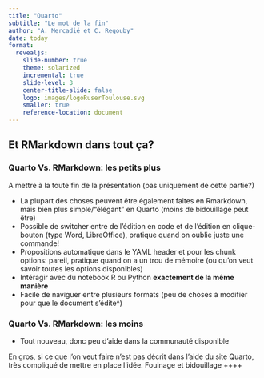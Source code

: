 ```yaml
---
title: "Quarto"
subtitle: "Le mot de la fin"
author: "A. Mercadié et C. Regouby"
date: today
format:
  revealjs: 
    slide-number: true
    theme: solarized
    incremental: true
    slide-level: 3
    center-title-slide: false
    logo: images/logoRuserToulouse.svg
    smaller: true
    reference-location: document
---
```



## Et RMarkdown dans tout ça? 

### Quarto Vs. RMarkdown: les petits plus

::: notes
A mettre à la toute fin de la présentation (pas uniquement de cette partie?)
:::

-   La plupart des choses peuvent être également faites en Rmarkdown, mais bien plus simple/"élégant" en Quarto (moins de bidouillage peut être)
-   Possible de switcher entre de l'édition en code et de l'édition en clique-bouton (type Word, LibreOffice), pratique quand on oublie juste une commande!
-   Propositions automatique dans le YAML header et pour les chunk options: pareil, pratique quand on a un trou de mémoire (ou qu'on veut savoir toutes les options disponibles)\
-   Intéragir avec du notebook R ou Python **exactement de la même manière**
-   Facile de naviguer entre plusieurs formats (peu de choses à modifier pour que le document s'édite\^)

### Quarto Vs. RMarkdown: les moins

-   Tout nouveau, donc peu d'aide dans la communauté disponible

::: notes
En gros, si ce que l'on veut faire n'est pas décrit dans l'aide du site Quarto, très compliqué de mettre en place l'idée. Fouinage et bidouillage ++++
:::